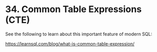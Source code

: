 # <yrChapterNumber>34. </yrChapterNumber> Common Table Expressions (CTE)

See the following to learn about this important feature of modern SQL:

<https://learnsql.com/blog/what-is-common-table-expression/>

